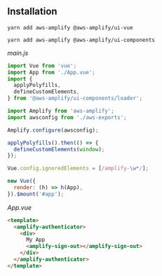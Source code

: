 ## Installation

<BlockSwitcher>
<Block name="Vue 3">

```
yarn add aws-amplify @aws-amplify/ui-vue
```

</Block>
<Block name="Vue 2">

```
yarn add aws-amplify @aws-amplify/ui-components
```

</Block>
</BlockSwitcher>

*main.js*

```js
import Vue from 'vue';
import App from './App.vue';
import {
  applyPolyfills,
  defineCustomElements,
} from '@aws-amplify/ui-components/loader';

import Amplify from 'aws-amplify';
import awsconfig from './aws-exports';

Amplify.configure(awsconfig);

applyPolyfills().then(() => {
  defineCustomElements(window);
});

Vue.config.ignoredElements = [/amplify-\w*/];

new Vue({
  render: (h) => h(App),
}).$mount('#app');
```

*App.vue*

```html
<template>
  <amplify-authenticator>
    <div>
      My App
      <amplify-sign-out></amplify-sign-out>
    </div>
  </amplify-authenticator>
</template>
```
